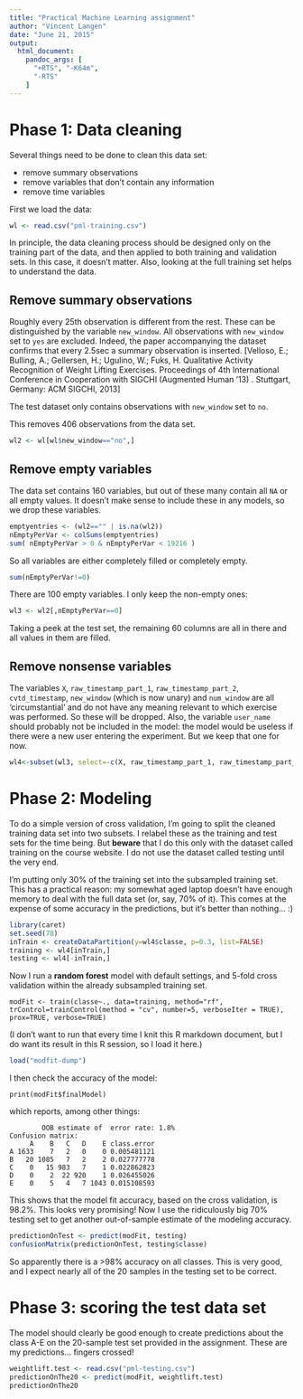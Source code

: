 ```yaml
---
title: "Practical Machine Learning assignment"
author: "Vincent Langen"
date: "June 21, 2015"
output: 
  html_document:
    pandoc_args: [
      "+RTS", "-K64m",
      "-RTS"
    ]
---
```


# Phase 1: Data cleaning

Several things need to be done to clean this data set:

* remove summary observations
* remove variables that don't contain any information
* remove time variables

First we load the data:
```r
wl <- read.csv("pml-training.csv")
```

In principle, the data cleaning process should be designed only on the training part of the data, and then applied to both training and validation sets. In this case, it doesn't matter. Also, looking at the full training set helps to understand the data.

## Remove summary observations

Roughly every 25th observation is different from the rest. These can be distinguished by the variable `new_window`. All observations with `new_window` set to `yes` are excluded. Indeed, the paper accompanying the dataset confirms that every 2.5sec a summary observation is inserted. [Velloso, E.; Bulling, A.; Gellersen, H.; Ugulino, W.; Fuks, H. Qualitative Activity Recognition of Weight Lifting Exercises. Proceedings of 4th International Conference in Cooperation with SIGCHI (Augmented Human '13) . Stuttgart, Germany: ACM SIGCHI, 2013]

The test dataset only contains observations with `new_window` set to `no`.

This removes 406 observations from the data set.
```r
wl2 <- wl[wl$new_window=="no",]
```

## Remove empty variables

The data set contains 160 variables, but out of these many contain all `NA` or all empty values. It doesn't make sense to include these in any models, so we drop these variables.

```r
emptyentries <- (wl2=="" | is.na(wl2))
nEmptyPerVar <- colSums(emptyentries)
sum( nEmptyPerVar > 0 & nEmptyPerVar < 19216 )
```

So all variables are either completely filled or completely empty.

```r
sum(nEmptyPerVar!=0)
```

There are 100 empty variables. I only keep the non-empty ones:
```r
wl3 <- wl2[,nEmptyPerVar==0]
```

Taking a peek at the test set, the remaining 60 columns are all in there and all values in them are filled.

## Remove nonsense variables

The variables `X`, `raw_timestamp_part_1`, `raw_timestamp_part_2`, `cvtd_timestamp`, `new_window` (which is now unary) and `num_window` are all 'circumstantial' and do not have any meaning relevant to which exercise was performed. So these will be dropped. Also, the variable `user_name` should probably not be included in the model: the model would be useless if there were a new user entering the experiment. But we keep that one for now. 
```r
wl4<-subset(wl3, select=-c(X, raw_timestamp_part_1, raw_timestamp_part_2, cvtd_timestamp, new_window, num_window))
```

# Phase 2: Modeling

To do a simple version of cross validation, I'm going to split the cleaned training data set into two subsets. I relabel these as the training and test sets for the time being. But **beware** that I do this only with the dataset called training on the course website. I do not use the dataset called testing until the very end.

I'm putting only 30% of the training set into the subsampled training set. This has a practical reason: my somewhat aged laptop doesn't have enough memory to deal with the full data set (or, say, 70% of it). This comes at the expense of some accuracy in the predictions, but it's better than nothing... :)

```r
library(caret)
set.seed(78)
inTrain <- createDataPartition(y=wl4$classe, p=0.3, list=FALSE)
training <- wl4[inTrain,]
testing <- wl4[-inTrain,]
```

Now I run a **random forest** model with default settings, and 5-fold cross validation within the already subsampled training set.

```
modFit <- train(classe~., data=training, method="rf", trControl=trainControl(method = "cv", number=5, verboseIter = TRUE), prox=TRUE, verbose=TRUE)
```

(I don't want to run that every time I knit this R markdown document, but I do want its result in this R session, so I load it here.)
```r
load("modfit-dump")
```

I then check the accuracy of the model:
```
print(modFit$finalModel)
```
which reports, among other things:
```
        OOB estimate of  error rate: 1.8%
Confusion matrix:
     A    B   C   D    E class.error
A 1633    7   2   0    0 0.005481121
B   20 1085   7   2    2 0.027777778
C    0   15 983   7    1 0.022862823
D    0    2  22 920    1 0.026455026
E    0    5   4   7 1043 0.015108593
```

This shows that the model fit accuracy, based on the cross validation, is 98.2%. This looks very promising! Now I use the ridiculously big 70% testing set to get another out-of-sample estimate of the modeling accuracy.
```r
predictionOnTest <- predict(modFit, testing)
confusionMatrix(predictionOnTest, testing$classe)
```
So apparently there is a >98% accuracy on all classes. This is very good, and I expect nearly all of the 20 samples in the testing set to be correct.

# Phase 3: scoring the test data set

The model should clearly be good enough to create predictions about the class A-E on the 20-sample test set provided in the assignment. These are my predictions... fingers crossed!
```r
weightlift.test <- read.csv("pml-testing.csv")
predictionOnThe20 <- predict(modFit, weightlift.test)
predictionOnThe20
```

